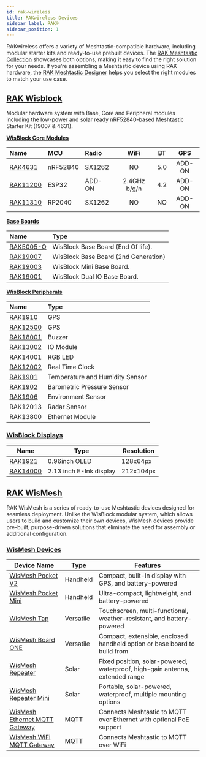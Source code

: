 ```yaml
---
id: rak-wireless
title: RAKwireless Devices
sidebar_label: RAK®
sidebar_position: 1
---
```


RAKwireless offers a variety of Meshtastic-compatible hardware, including modular starter kits and ready-to-use prebuilt devices. The [RAK Meshtastic Collection](https://store.rakwireless.com/collections/meshtastic) showcases both options, making it easy to find the right solution for your needs. If you’re assembling a Meshtastic device using RAK hardware, the [RAK Meshtastic Designer](http://meshtastic-designer.rakwireless.com?utm_source=website_partner&utm_medium=referral&utm_campaign=rak_meshtastic_collab) helps you select the right modules to match your use case.

## [RAK Wisblock](./wisblock/)

Modular hardware system with Base, Core and Peripheral modules including the low-power and solar ready nRF52840-based Meshtastic Starter Kit (19007 & 4631).

[**WisBlock Core Modules**](./wisblock/core-module/)

| Name                                                | MCU      | Radio  |     WiFi     | BT  |  GPS   |
| :-------------------------------------------------- | :------- | :----- | :----------: | :-: | :----: |
| [RAK4631](./wisblock/core-module?rakcore=RAK4631)   | nRF52840 | SX1262 |      NO      | 5.0 | ADD-ON |
| [RAK11200](./wisblock/core-module?rakcore=RAK11200) | ESP32    | ADD-ON | 2.4GHz b/g/n | 4.2 | ADD-ON |
| [RAK11310](./wisblock/core-module?rakcore=RAK11310) | RP2040   | SX1262 |      NO      | NO  | ADD-ON |

[**Base Boards**](./wisblock/base-board/)

| Name                                                 | Type                                 |
| :--------------------------------------------------- | :----------------------------------- |
| [RAK5005-O](./wisblock/base-board?rakbase=RAK5005-O) | WisBlock Base Board (End Of life).   |
| [RAK19007](./wisblock/base-board?rakbase=RAK19007)   | WisBlock Base Board (2nd Generation) |
| [RAK19003](./wisblock/base-board?rakbase=RAK19003)   | WisBlock Mini Base Board.            |
| [RAK19001](./wisblock/base-board?rakbase=RAK19001)   | WisBlock Dual IO Base Board.         |

[**WisBlock Peripherals**](./wisblock/peripherals/)

| Name                                                                 | Type                            |
| :------------------------------------------------------------------- | :------------------------------ |
| [RAK1910](./wisblock/peripherals?rakmodules=GPS)                     | GPS                             |
| [RAK12500](./wisblock/peripherals?rakmodules=GPS)                    | GPS                             |
| [RAK18001](./wisblock/peripherals?rakmodules=Buzzer)                 | Buzzer                          |
| [RAK13002](./wisblock/peripherals?rakmodules=IO)                     | IO Module                       |
| RAK14001                                                             | RGB LED                         |
| [RAK12002](./wisblock/peripherals?rakmodules=RTC)                   | Real Time Clock                 |
| [RAK1901](./wisblock/peripherals?rakmodules=Sensors&sensors=RAK1901) | Temperature and Humidity Sensor |
| [RAK1902](./wisblock/peripherals?rakmodules=Sensors&sensors=RAK1902) | Barometric Pressure Sensor      |
| [RAK1906](./wisblock/peripherals?rakmodules=Sensors&sensors=RAK1906) | Environment Sensor              |
| RAK12013                                                             | Radar Sensor                    |
| RAK13800                                                             | Ethernet Module                 |

### [WisBlock Displays](./wisblock/screens/)

| Name                                            | Type                    | Resolution |
| ----------------------------------------------- | ----------------------- | ---------- |
| [RAK1921](./wisblock/screens?rakscreens=OLED)   | 0.96inch OLED           | 128x64px   |
| [RAK14000](./wisblock/screens?rakscreens=E-Ink) | 2.13 inch E-Ink display | 212x104px  |

## [RAK WisMesh](./wismesh/)

RAK WisMesh is a series of ready-to-use Meshtastic devices designed for seamless deployment. Unlike the WisBlock modular system, which allows users to build and customize their own devices, WisMesh devices provide pre-built, purpose-driven solutions that eliminate the need for assembly or additional configuration.

### [WisMesh Devices](./wismesh/)

| Device Name                                                                  | Type      | Features                                                                     |
| ---------------------------------------------------------------------------- | --------- | ---------------------------------------------------------------------------- |
| [WisMesh Pocket V2](./wismesh/pocket/?pocket=pocketv2)                       | Handheld  | Compact, built-in display with GPS, and battery-powered                      |
| [WisMesh Pocket Mini](./wismesh/pocket/?pocket=pocket-mini)                  | Handheld  | Ultra-compact, lightweight, and battery-powered                              |
| [WisMesh Tap](./wismesh/tap)                                                 | Versatile | Touchscreen, multi-functional, weather-resistant, and battery-powered        |
| [WisMesh Board ONE](./wismesh/board-one)                                     | Versatile | Compact, extensible, enclosed handheld option or base board to build from    |
| [WisMesh Repeater](./wismesh/repeater/?repeater=repeater)                    | Solar     | Fixed position, solar-powered, waterproof, high-gain antenna, extended range |
| [WisMesh Repeater Mini](./wismesh/repeater/?repeater=repeater-mini)          | Solar     | Portable, solar-powered, waterproof, multiple mounting options               |
| [WisMesh Ethernet MQTT Gateway](./wismesh/gateway/?gateway=gateway-ethernet) | MQTT      | Connects Meshtastic to MQTT over Ethernet with optional PoE support          |
| [WisMesh WiFi MQTT Gateway](./wismesh/gateway/?gateway=gateway-wifi)         | MQTT      | Connects Meshtastic to MQTT over WiFi                                        |
